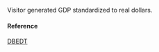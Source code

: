 Visitor generated GDP standardized to real dollars.

#### Reference

[DBEDT](http://dbedt.hawaii.gov/economic/databook/db2016/)